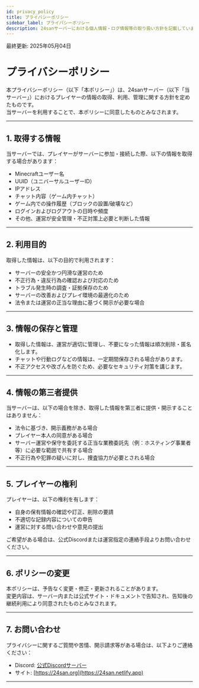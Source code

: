 ```yaml
---
id: privacy_policy
title: プライバシーポリシー
sidebar_label: プライバシーポリシー
description: 24sanサーバーにおける個人情報・ログ情報等の取り扱い方針を記載しています。
---
```


最終更新: 2025年05月04日

# プライバシーポリシー

本プライバシーポリシー（以下「本ポリシー」）は、24sanサーバー（以下「当サーバー」）におけるプレイヤーの情報の取得、利用、管理に関する方針を定めたものです。  
当サーバーを利用することで、本ポリシーに同意したものとみなされます。

---

## 1. 取得する情報

当サーバーでは、プレイヤーがサーバーに参加・接続した際、以下の情報を取得する場合があります：

- Minecraftユーザー名  
- UUID（ユニバーサルユーザーID）  
- IPアドレス  
- チャット内容（ゲーム内チャット）  
- ゲーム内での操作履歴（ブロックの設置/破壊など）  
- ログインおよびログアウトの日時や頻度  
- その他、運営が安全管理・不正対策上必要と判断した情報

---

## 2. 利用目的

取得した情報は、以下の目的で利用されます：

- サーバーの安全かつ円滑な運営のため  
- 不正行為・違反行為の確認および対応のため  
- トラブル発生時の調査・証拠保存のため  
- サーバーの改善およびプレイ環境の最適化のため  
- 法令または運営の正当な理由に基づく開示が必要な場合

---

## 3. 情報の保存と管理

- 取得した情報は、運営が適切に管理し、不要になった情報は順次削除・匿名化します。  
- チャットや行動ログなどの情報は、一定期間保存される場合があります。  
- 不正アクセスや改ざんを防ぐため、必要なセキュリティ対策を講じます。

---

## 4. 情報の第三者提供

当サーバーは、以下の場合を除き、取得した情報を第三者に提供・開示することはありません：

- 法令に基づき、開示義務がある場合  
- プレイヤー本人の同意がある場合  
- サーバー運営や保守を委託する正当な業務委託先（例：ホスティング事業者等）に必要な範囲で共有する場合  
- 不正行為や犯罪の疑いに対し、捜査協力が必要とされる場合

---

## 5. プレイヤーの権利

プレイヤーは、以下の権利を有します：

- 自身の保有情報の確認や訂正、削除の要請  
- 不適切な記録内容についての申告  
- 運営に対する問い合わせや意見の提出

ご希望がある場合は、公式Discordまたは運営指定の連絡手段よりお問い合わせください。

---

## 6. ポリシーの変更

本ポリシーは、予告なく変更・修正・更新されることがあります。  
変更内容は、サーバー内または公式サイト・ドキュメントで告知され、告知後の継続利用により同意されたものとみなされます。

---

## 7. お問い合わせ

プライバシーに関するご質問や苦情、開示請求等がある場合は、以下よりご連絡ください：

- Discord: [公式Discordサーバー](https://discord.com/invite/24san-orgsaba-873417465806352415)
- サイト: [https://24san.org](https://24san.netlify.app)

---

